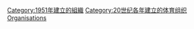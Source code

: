 {{Cat topic in year| topic=建立的體育組織| year=1951}}

[[Category:1951年建立的組織|Category:1951年建立的組織]]
[[Category:20世纪各年建立的体育组织|Category:20世纪各年建立的体育组织]]
[[Category:1951年體育|Organisations]]